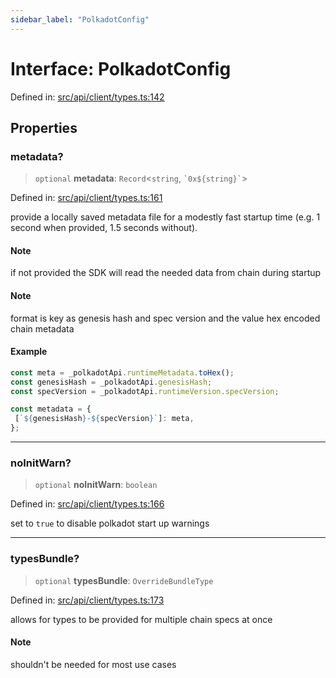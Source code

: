 ```yaml
---
sidebar_label: "PolkadotConfig"
---
```


# Interface: PolkadotConfig

Defined in: [src/api/client/types.ts:142](https://github.com/PolymeshAssociation/polymesh-sdk/blob/bee6a2fe7a8ce5db42a6982e793782182cde2153/src/api/client/types.ts#L142)

## Properties

### metadata?

> `optional` **metadata**: `Record`\<`string`, `` `0x${string}` ``\>

Defined in: [src/api/client/types.ts:161](https://github.com/PolymeshAssociation/polymesh-sdk/blob/bee6a2fe7a8ce5db42a6982e793782182cde2153/src/api/client/types.ts#L161)

provide a locally saved metadata file for a modestly fast startup time (e.g. 1 second when provided, 1.5 seconds without).

#### Note

if not provided the SDK will read the needed data from chain during startup

#### Note

format is key as genesis hash and spec version and the value hex encoded chain metadata

#### Example

```ts
const meta = _polkadotApi.runtimeMetadata.toHex();
const genesisHash = _polkadotApi.genesisHash;
const specVersion = _polkadotApi.runtimeVersion.specVersion;

const metadata = {
 [`${genesisHash}-${specVersion}`]: meta,
};
```

***

### noInitWarn?

> `optional` **noInitWarn**: `boolean`

Defined in: [src/api/client/types.ts:166](https://github.com/PolymeshAssociation/polymesh-sdk/blob/bee6a2fe7a8ce5db42a6982e793782182cde2153/src/api/client/types.ts#L166)

set to `true` to disable polkadot start up warnings

***

### typesBundle?

> `optional` **typesBundle**: `OverrideBundleType`

Defined in: [src/api/client/types.ts:173](https://github.com/PolymeshAssociation/polymesh-sdk/blob/bee6a2fe7a8ce5db42a6982e793782182cde2153/src/api/client/types.ts#L173)

allows for types to be provided for multiple chain specs at once

#### Note

shouldn't be needed for most use cases
